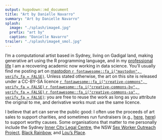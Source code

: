 ```yaml
---
output: hugodown::md_document
title: "Art by Danielle Navarro"
summary: "Art by Danielle Navarro"
splash:
  image: "./splash/image4.jpg"
  prefix: "art by"
  caption: "Danielle Navarro"
trailer: "./splash/image4_smol.jpg"
---
```


I'm a computational artist based in Sydney, living on Gadigal land, making generative art using the R programming language, and in my [professional life](https://djnavarro.net) I am a recovering academic now working in data science. You'll usually find me posting art on [mastodon `r fontawesome::fa_i("mastodon", verify_fa = FALSE)`](https://genart.social/@djnavarro). Unless stated otherwise, the art on this site is released under a CC-BY-SA licence [`r fontawesome::fa_i("creative-commons", verify_fa = FALSE)` `r fontawesome::fa_i("creative-commons-by", verify_fa = FALSE)` `r fontawesome::fa_i("creative-commons-sa", verify_fa = FALSE)`](https://creativecommons.org/licenses/by-sa/4.0/): you are free to reuse the work as long as you attribute the original to me, and derivative works must use the same licence. 

I believe that art can serve the public good: I often use the proceeds of art sales to support charities, and sometimes run fundraisers (e.g., [here](https://www.gofundme.com/f/data-science-art-to-support-a-womens-refuge), [here](https://www.gofundme.com/f/please-support-organizacion-latina-trans-en-texas)) to support worthy causes. Some organisations that matter to me personally include the Sydney [Inner City Legal Centre](https://www.iclc.org.au/), the NSW [Sex Worker Outreach Project](https://swop.org.au/), [Black Rainbow](http://www.blackrainbow.org.au/), and [Lou's Place](https://www.lousplace.com.au/).
